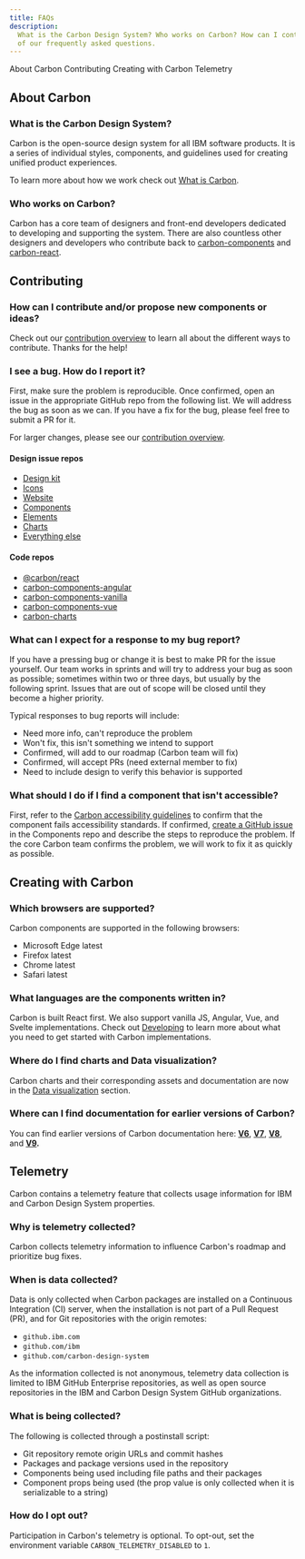```yaml
---
title: FAQs
description:
  What is the Carbon Design System? Who works on Carbon? How can I contribute? Here, we answer some
  of our frequently asked questions.
---
```


<AnchorLinks>

<AnchorLink>About Carbon</AnchorLink>
<AnchorLink>Contributing</AnchorLink>
<AnchorLink>Creating with Carbon</AnchorLink>
<AnchorLink>Telemetry</AnchorLink>

</AnchorLinks>

## About Carbon

### What is the Carbon Design System?

Carbon is the open-source design system for all IBM software products. It is a series of individual
styles, components, and guidelines used for creating unified product experiences.

To learn more about how we work check out [What is Carbon](/all-about-carbon/what-is-carbon).

### Who works on Carbon?

Carbon has a core team of designers and front-end developers dedicated to developing and supporting
the system. There are also countless other designers and developers who contribute back to
[carbon-components](https://github.com/carbon-design-system/carbon-components#contributors) and
[carbon-react](https://github.com/carbon-design-system/carbon#contributors).

## Contributing

### How can I contribute and/or propose new components or ideas?

Check out our [contribution overview](/contributing/overview) to learn all about the different ways
to contribute. Thanks for the help!

### I see a bug. How do I report it?

First, make sure the problem is reproducible. Once confirmed, open an issue in the appropriate
GitHub repo from the following list. We will address the bug as soon as we can. If you have a fix
for the bug, please feel free to submit a PR for it.

For larger changes, please see our [contribution overview](/contributing/overview).

#### Design issue repos

- [Design kit](https://github.com/carbon-design-system/carbon-design-kit/issues/new)
- [Icons](https://github.com/carbon-design-system/carbon-icons/issues/new)
- [Website](https://github.com/carbon-design-system/carbon-website/issues/new/choose)
- [Components](https://github.com/carbon-design-system/carbon/issues/new/choose)
- [Elements](https://github.com/carbon-design-system/carbon/issues/new/choose)
- [Charts](https://github.com/carbon-design-system/carbon-charts/issues/new)
- [Everything else](https://github.com/carbon-design-system/issue-tracking/issues/new)

#### Code repos

- [@carbon/react](https://github.com/carbon-design-system/carbon/issues/new/choose)
- [carbon-components-angular](https://github.com/IBM/carbon-components-angular/issues/new)
- [carbon-components-vanilla](https://github.com/carbon-design-system/carbon/issues/new/choose)
- [carbon-components-vue](https://github.com/carbon-design-system/carbon-components-vue/issues/new)
- [carbon-charts](https://github.com/carbon-design-system/carbon-charts/issues/new)

### What can I expect for a response to my bug report?

If you have a pressing bug or change it is best to make PR for the issue yourself. Our team works in
sprints and will try to address your bug as soon as possible; sometimes within two or three days,
but usually by the following sprint. Issues that are out of scope will be closed until they become a
higher priority.

Typical responses to bug reports will include:

- Need more info, can't reproduce the problem
- Won't fix, this isn't something we intend to support
- Confirmed, will add to our roadmap (Carbon team will fix)
- Confirmed, will accept PRs (need external member to fix)
- Need to include design to verify this behavior is supported

### What should I do if I find a component that isn't accessible?

First, refer to the [Carbon accessibility guidelines](/elements/accessibility/overview) to confirm
that the component fails accessibility standards. If confirmed,
[create a GitHub issue](https://github.com/carbon-design-system/carbon/issues/new/choose) in the
Components repo and describe the steps to reproduce the problem. If the core Carbon team confirms
the problem, we will work to fix it as quickly as possible.

## Creating with Carbon

### Which browsers are supported?

Carbon components are supported in the following browsers:

- Microsoft Edge latest
- Firefox latest
- Chrome latest
- Safari latest

### What languages are the components written in?

Carbon is built React first. We also support vanilla JS, Angular, Vue, and Svelte implementations.
Check out [Developing](/developing/) to learn more about what you need to get started with Carbon
implementations.

### Where do I find charts and Data visualization?

Carbon charts and their corresponding assets and documentation are now in the
[Data visualization](/data-visualization) section.

### Where can I find documentation for earlier versions of Carbon?

You can find earlier versions of Carbon documentation here:
**[V6](http://v6.carbondesignsystem.com/)**, **[V7](http://v7.carbondesignsystem.com/)**,
**[V8](http://v8.carbondesignsystem.com/)**, and **[V9](http://v9.carbondesignsystem.com/).**

## Telemetry

Carbon contains a telemetry feature that collects usage information for IBM and Carbon Design System
properties.

### Why is telemetry collected?

Carbon collects telemetry information to influence Carbon's roadmap and prioritize bug fixes.

### When is data collected?

Data is only collected when Carbon packages are installed on a Continuous Integration (CI) server,
when the installation is not part of a Pull Request (PR), and for Git repositories with the origin
remotes:

- `github.ibm.com`
- `github.com/ibm`
- `github.com/carbon-design-system`

As the information collected is not anonymous, telemetry data collection is limited to IBM GitHub
Enterprise repositories, as well as open source repositories in the IBM and Carbon Design System
GitHub organizations.

### What is being collected?

The following is collected through a postinstall script:

- Git repository remote origin URLs and commit hashes
- Packages and package versions used in the repository
- Components being used including file paths and their packages
- Component props being used (the prop value is only collected when it is serializable to a string)

### How do I opt out?

Participation in Carbon's telemetry is optional. To opt-out, set the environment variable
`CARBON_TELEMETRY_DISABLED` to `1`.
